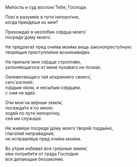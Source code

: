 Ми́лость и суд воспою́ Тебе́, Го́споди.

Пою́ и разуме́ю в пути́ непоро́чне,  
когда́ прии́деши ко мне?

Прехожда́х в незло́бии се́рдца моего́  
посреде́ до́му моего́.

Не предлага́х пред очи́ма мои́ма вещь законопресту́пную:  
творя́щыя преступле́ние возненави́дех.

Не прильпе́ мне се́рдце стропти́во,  
уклоня́ющагося от мене́ лука́ваго не позна́х.

Оклевета́ющаго тай и́скренняго своего́,  
сего́ изгоня́х:  
го́рдым о́ком, и несы́тым се́рдцем,  
с сим не ядя́х.

О́чи мои́ на ве́рныя земли́,  
посажда́ти я́ со мно́ю:  
ходя́й по пути́ непоро́чну,  
сей ми служа́ше.

Не живя́ше посреде́ до́му моего́ творя́й горды́ню,  
глаго́ляй непра́ведная,  
не исправля́ше пред очи́ма мои́ма.

Во у́трия избива́х вся гре́шныя земли́,  
е́же потреби́ти от гра́да Госпо́дня  
вся де́лающыя беззако́ние.
